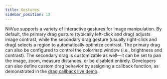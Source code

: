 ```yaml
---
title: Gestures
sidebar_position: 13
---
```



NiiVue supports a variety of interactive gestures for image manipulation. By default, the primary drag gesture (typically left-click and drag) adjusts image contrast, while the secondary drag gesture (usually right-click and drag) selects a region to automatically optimize contrast. The primary drag can also be configured to control the colormap window (i.e., brightness and contrast). The secondary drag is customizable as well—it can be set to pan the image, zoom, measure distances, or be disabled entirely. Developers can also define custom drag behavior by assigning a callback function, as demonstrated in the [drag callback live demo](https://niivue.com/demos/features/dragCallback.html).

<NiivueBrowserWrapper>
  <GestureDemo />
</NiivueBrowserWrapper>

